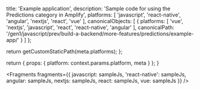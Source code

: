 
  title: 'Example application',
  description: 'Sample code for using the Predictions category in Amplify',
  platforms: [
    'javascript',
    'react-native',
    'angular',
    'nextjs',
    'react',
    'vue'
  ],
  canonicalObjects: [
    {
      platforms: [
        'vue',
        'nextjs',
        'javascript',
        'react',
        'react-native',
        'angular'
      ],
      canonicalPath: '/gen1/javascript/prev/build-a-backend/more-features/predictions/example-app/'
    }
  ]
};

  return getCustomStaticPath(meta.platforms);
};

  return {
    props: {
      platform: context.params.platform,
      meta
    }
  };
}


<Fragments
  fragments={{
    javascript: sampleJs,
    'react-native': sampleJs,
    angular: sampleJs,
    nextjs: sampleJs,
    react: sampleJs,
    vue: sampleJs
  }}
/>
